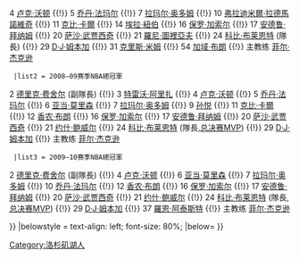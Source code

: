 {{Navbox
|name = 洛杉矶湖人2007–10赛季NBA西部冠军
|titlestyle = background: purple; color:#FCB926;
|title = [[洛杉矶湖人|<font color="#FCB926">洛杉矶湖人</font>]]<font color="#FCB926">2007–10赛季NBA西區冠軍</font>
|list1 =

 {{Navbox|child
  |list1 = 2007–08赛季NBA西區冠軍
<div>
2 [[德里克·费舍尔]] (副隊長) {{!}} 
3 [[特雷沃·阿里扎]] {{!}}
4 [[卢克·沃顿]] {{!}}
5 [[乔丹·法玛尔]] {{!}}
7 [[拉玛尔·奥多姆]] {{!}}
10 [[弗拉迪米爾·拉德馬諾維奇]] {{!}}
11 [[克比·卡爾]] {{!}}
14 [[埃拉·紐伯]] {{!}}
16 [[保罗·加索尔]] {{!}}
17 [[安德鲁·拜纳姆]] {{!}}
20 [[萨沙·武贾西奇]] {{!}}
21 [[羅尼·圖裡亞夫]] {{!}}
24 [[科比·布莱恩特]] (隊長) {{!}}
29 [[D·J·姆本加]] {{!}}
31 [[克里斯·米姆]] {{!}}
54 [[加域·布朗]] {{!}}
主教练 [[菲尔·杰克逊]]
</div>
  |list2 = 2008–09赛季NBA總冠軍
<div>
2 [[德里克·费舍尔]] (副隊長) {{!}} 
3 [[特雷沃·阿里扎]] {{!}}
4 [[卢克·沃顿]] {{!}}
5 [[乔丹·法玛尔]] {{!}}
6 [[亚当·莫里森]] {{!}}
7 [[拉玛尔·奥多姆]] {{!}}
9 [[孙悦 (篮球运动员)|孙悦]] {{!}}
11 [[克比·卡爾]] {{!}}
12 [[香农·布朗]] {{!}}
16 [[保罗·加索尔]] {{!}}
17 [[安德鲁·拜纳姆]] {{!}}
20 [[萨沙·武贾西奇]] {{!}}
21 [[约什·鲍威尔]] {{!}}
24 [[科比·布莱恩特]] (隊長,[[NBA总决赛最有价值球员|总决赛MVP]]) {{!}}
29 [[D·J·姆本加]] {{!}}
主教练 [[菲尔·杰克逊]]
</div>
  |list3 = 2009–10赛季NBA總冠軍
<div>
2 [[德里克·费舍尔]] (副隊長) {{!}}
4 [[卢克·沃顿]] {{!}}
6 [[亚当·莫里森]] {{!}}
7 [[拉玛尔·奥多姆]] {{!}}
10 [[乔丹·法玛尔]] {{!}}
12 [[香农·布朗]] {{!}}
16 [[保罗·加索尔]] {{!}}
17 [[安德鲁·拜纳姆]] {{!}}
20 [[萨沙·武贾西奇]] {{!}}
21 [[约什·鲍威尔]] {{!}}
24 [[科比·布莱恩特]] (隊長,[[NBA总决赛最有价值球员|总决赛MVP]]) {{!}}
29 [[D·J·姆本加]] {{!}}
37 [[慈善·世界和平|羅恩·阿泰斯特]] {{!}}
主教练 [[菲尔·杰克逊]]
</div>

}}
|belowstyle = text-align: left; font-size: 80%;
|below=
}}<noinclude>
{{collapsible option}}
[[Category:洛杉矶湖人]]
</noinclude>